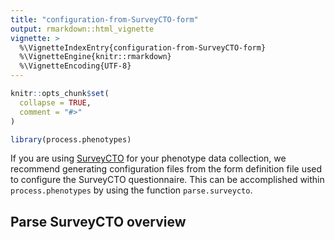 ```yaml
---
title: "configuration-from-SurveyCTO-form"
output: rmarkdown::html_vignette
vignette: >
  %\VignetteIndexEntry{configuration-from-SurveyCTO-form}
  %\VignetteEngine{knitr::rmarkdown}
  %\VignetteEncoding{UTF-8}
---
```


```r
knitr::opts_chunk$set(
  collapse = TRUE,
  comment = "#>"
)
```

```r
library(process.phenotypes)
```

If you are using [SurveyCTO](https://www.surveycto.com/) for your phenotype data collection,
we recommend generating configuration files from the form definition file used to configure
the SurveyCTO questionnaire. This can be accomplished within `process.phenotypes` by using the
function `parse.surveycto`.

## Parse SurveyCTO overview


